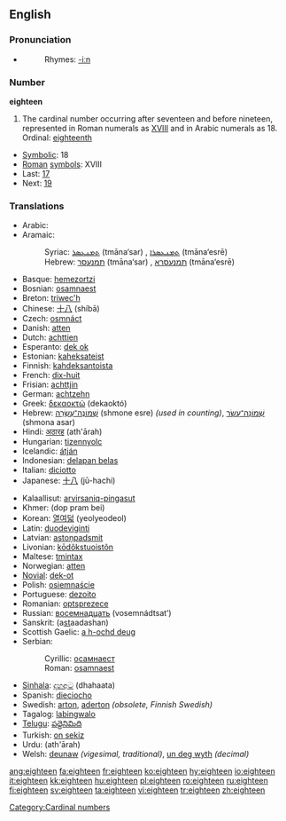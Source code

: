 ==English==

===Pronunciation===
* {{audio|en-us-eighteen.ogg|Audio (US)}}
*:Rhymes: [[Rhymes:English:-iːn|-iːn]]

===Number===
'''eighteen'''

# The cardinal number occurring after seventeen and before nineteen, represented in Roman numerals as [[XVIII]] and in Arabic numerals as 18. Ordinal: [[eighteenth]]
*[[Symbolic]]: 18
*[[Roman]] [[symbol]]s: XVIII
* Last: [[seventeen|17]]
* Next: [[nineteen|19]]

===Translations===
{{rfc-level|Translations at L3+ (AutoFormat would have corrected level of Translations)}}
{{top}}
*Arabic: {{ARchar|[[ثمانية عشر]]}} {{Unicode|(θamániaʈ ʕášar)}}
*Aramaic:
*:Syriac: [[ܬܡܢܥܣܪ]] (tmāna‘sar) {{m}}, [[ܬܡܢܥܣܪܐ]] (tmāna‘esrē) {{f}}
*:Hebrew: [[תמנעסר]] (tmāna‘sar) {{m}}, [[תמנעסרא]] (tmāna‘esrē) {{f}}
*Basque: [[hemezortzi]]
*Bosnian: [[osamnaest]]
*Breton: [[triwec'h]]
*Chinese: [[十八]] (shíbā)
*Czech: [[osmnáct]]
*Danish: [[atten]]
*Dutch: [[achttien]] {{f}}
*Esperanto: [[dek ok]]
*Estonian: [[kaheksateist]]
*Finnish: [[kahdeksantoista]]
*French: [[dix-huit]] {{m}}
*Frisian: [[achttjin]]
*German: [[achtzehn]] {{f}}
*Greek: [[δεκαοκτώ]] (dekaoktó)
*Hebrew: [[שמונה עשרה|שְׁמוֹנֶה־עֶשְׂרֵה]] (shmone esre) {{f}} ''(used in counting)'', [[שמונה עשר|שְׁמוֹנָה־עָשָׂר]] (shmona asar) {{m}}
*Hindi: [[अठारह]] (ath'ārah)
*Hungarian: [[tizennyolc]]
*Icelandic: [[átján]]
*Indonesian: [[delapan belas]]
*Italian: [[diciotto]]
*Japanese: [[十八]] (jū-hachi)
{{mid}}
*Kalaallisut: [[arvirsaniq-pingasut]]
*Khmer: {{KMchar|[[ដប់ប្រាំបី]]}} (dop pram bei)
*Korean: [[열여덟]] (yeolyeodeol)
*Latin: [[duodeviginti]]
*Latvian: [[astoņpadsmit]]
*Livonian: [[kōdõkstuoistõn]]
*Maltese: [[tmintax]]
*Norwegian: [[atten]]
*[[Novial]]: [[dek-ot]]
*Polish: [[osiemnaście]]
*Portuguese: [[dezoito]]
*Romanian: [[optsprezece]]
*Russian: [[восемнадцать]] (vosemnádtsat’)
*Sanskrit: (a<u>st</u>aadashan)
*Scottish Gaelic: [[a h-ochd deug]]
*Serbian:
*:Cyrillic: [[осамнаест]]
*:Roman: [[osamnaest]]
*[[Sinhala]]: [[දහඅට]] (dhahaata)
*Spanish: [[dieciocho]]
*Swedish: [[arton]], [[aderton]] ''(obsolete, Finnish Swedish)''
*Tagalog: [[labingwalo]]
*[[Telugu]]: [[పద్దెనిమిది]]
*Turkish: [[on sekiz]]
*Urdu: {{URchar|[[اٹھارہ]]}} (ath'ārah)
*Welsh: [[deunaw]] ''(vigesimal, traditional)'', [[un deg wyth]] ''(decimal)''
{{bottom}}

[[Category:Cardinal numbers]]

[[ang:eighteen]]
[[fa:eighteen]]
[[fr:eighteen]]
[[ko:eighteen]]
[[hy:eighteen]]
[[io:eighteen]]
[[it:eighteen]]
[[kk:eighteen]]
[[hu:eighteen]]
[[pl:eighteen]]
[[ro:eighteen]]
[[ru:eighteen]]
[[fi:eighteen]]
[[sv:eighteen]]
[[ta:eighteen]]
[[vi:eighteen]]
[[tr:eighteen]]
[[zh:eighteen]]